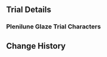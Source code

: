 {{Event
|name              = Test Run - Ganyu, Xingqiu
|image             = Test Run - Character Trial Event Ganyu-Xingqiu.png
|type              = In-Game
|type2             = Test Run
|time_known        = yes
|time_start        = 2021-01-12 18:00:00
|time_end          = 2021-02-02 14:59:59
}}
{{Test Run
|character_5_1 = Ganyu
|rewards_5_1   = Primogem*20
|party_5_1     = Barbara,Kaeya
|character_4_1 = Xingqiu
|rewards_4_1   = Adventurer's Experience*6
|party_4_1     = Kaeya
|wish          = Adrift in the Harbor/2021-01-12
|orbs          = 0
}}

==Trial Details==
===Plenilune Glaze Trial Characters===
{{Trial Character/Event/Header}}
{{Trial Character/Event
|character_name         = Ganyu
|character_level        = 80
|constellation          = 0
|weapon_name            = Favonius Warbow
|weapon_level           = 80
|refinement             = 1
|artifact_flower        = Medal of the Brave
|artifact_feather       = Prospect of the Brave
|artifact_sands         = Fortitude of the Brave
|artifact_goblet        = Outset of the Brave
|artifact_circlet       = Crown of the Brave
|artifact_level         = 16
|set1                   = Brave Heart
|set1_piece_bonus       = 4
|normal_attack_talent   = 8
|elemental_skill_talent = 8
|elemental_burst_talent = 8
|hp                     = 17,669
|atk                    = 1,466
|def                    = 556
|em                     = 34
|er                     = 160.5%
|crit_rate              = 50.6%
|crit_dmg               = 101.2%
|other_stats            = 
}}
{{Trial Character/Event
|character_name         = Kaeya
|character_level        = 80
|constellation          = 0
|weapon_name            = Favonius Sword
|weapon_level           = 80
|refinement             = 1
|artifact_flower        = Medal of the Brave
|artifact_feather       = Prospect of the Brave
|artifact_sands         = Fortitude of the Brave
|artifact_goblet        = Outset of the Brave
|artifact_circlet       = Crown of the Brave
|artifact_level         = 16
|set1                   = Brave Heart
|set1_piece_bonus       = 4
|normal_attack_talent   = 8
|elemental_skill_talent = 8
|elemental_burst_talent = 8
|hp                     = ?
|atk                    = ?
|def                    = ?
|em                     = ?
|er                     = ?
|crit_rate              = ?
|crit_dmg               = ?
|other_stats            =
}}
{{Trial Character/Event
|character_name         = Barbara
|character_level        = 80
|constellation          = 0
|weapon_name            = Favonius Codex
|weapon_level           = 80
|refinement             = 1
|artifact_flower        = Medal of the Brave
|artifact_feather       = Prospect of the Brave
|artifact_sands         = Fortitude of the Brave
|artifact_goblet        = Outset of the Brave
|artifact_circlet       = Crown of the Brave
|artifact_level         = 16
|set1                   = Brave Heart
|set1_piece_bonus       = 4
|normal_attack_talent   = 8
|elemental_skill_talent = 8
|elemental_burst_talent = 8
|hp                     = ?
|atk                    = ?
|def                    = ?
|em                     = ?
|er                     = ?
|crit_rate              = ?
|crit_dmg               = ?
|other_stats            =
}}
{{Trial Character/Event/Footer}}

==Change History==
{{Change History|1.2}}